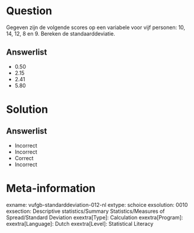 Question
========

Gegeven zijn de volgende scores op een variabele voor vijf personen:
10, 14, 12, 8 en 9. Bereken de standaarddeviatie.

Answerlist
----------
* 0.50
* 2.15
* 2.41
* 5.80

Solution
========

Answerlist
----------
* Incorrect
* Incorrect
* Correct
* Incorrect

Meta-information
================
exname: vufgb-standarddeviation-012-nl
extype: schoice
exsolution: 0010
exsection: Descriptive statistics/Summary Statistics/Measures of Spread/Standard Deviation
exextra[Type]: Calculation
exextra[Program]: 
exextra[Language]: Dutch
exextra[Level]: Statistical Literacy